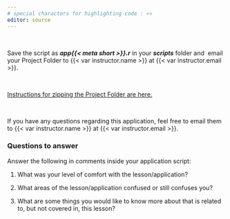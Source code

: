 ```yaml
---
# special characters for highlighting code : «»
editor: source
---
```


 

Save the script as ***app{{< meta short >}}.r*** in your ***scripts*** folder and  email your Project Folder to {{< var instructor.name >}} at {{< var instructor.email >}}.

 

[Instructions for zipping the Project Folder are here.](1-01-RStudioProjectsSetup.html#sec-zip-folder){target="_blank"}

 

If you have any questions regarding this application, feel free to email them to {{< var instructor.name >}} at {{< var instructor.email >}}.

### Questions to answer

Answer the following in comments inside your application script:

1.  What was your level of comfort with the lesson/application?

2.  What areas of the lesson/application confused or still confuses you?

3.  What are some things you would like to know more about that is related to, but not covered in, this lesson?
